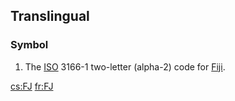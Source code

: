 {{also|fJ|.fj}}
==Translingual==
===Symbol===
{{infl|mul|symbol}}
# The [[ISO]] 3166-1 two-letter (alpha-2) code for [[Fiji]].

[[cs:FJ]]
[[fr:FJ]]